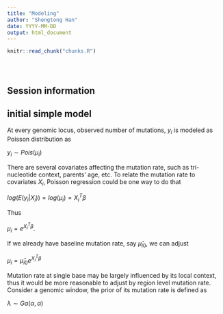 ```yaml
---
title: "Modeling"
author: "Shengtong Han"
date: YYYY-MM-DD
output: html_document
---
```


<!-- The file analysis/chunks.R contains chunks that define default settings
shared across the workflowr files. -->
```r
knitr::read_chunk("chunks.R")
```

<!-- Update knitr chunk options -->
```r
```

<!-- Insert the date the file was last updated -->
```r
```

<!-- Insert the code version (Git commit SHA1) if Git repository exists and R
 package git2r is installed -->
```r
```

<!-- Add your analysis here -->

## Session information

## initial simple model


At every genomic locus, observed number of mutations, $y_i$ is modeled as Poisson distribution as 

$y_i \sim Pois(\mu_i)$

There are several covariates affecting the mutation rate, such as tri-nucleotide context, parents' age, etc. To relate the mutation rate to covariates $X_i$, Poisson regression could be one way to do that 

$log(E(y_i|X_i))=log(\mu_i)=X_i^T\beta$

Thus 

$\mu_i=e^{X_i^T\beta}$. 



If we already have baseline mutation rate, say $\hat{\mu}_{i0}$, we can adjust 

$\mu_i=\hat{\mu}_{i0} e^{X_i^T\beta}$


Mutation rate at single base may be largely influenced by its local context, thus it would be more reasonable to adjust by region level mutation rate. Consider a genomic window, the prior of its mutation rate is defined as 

$\lambda \sim Ga(\alpha, \alpha)$




<!-- Insert the session information into the document -->
```r
```
